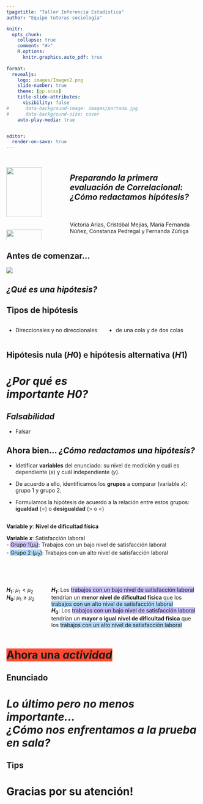 ```yaml
---
tpagetitle: "Taller Inferencia Estadística"
author: "Equipo tutoras sociología"

knitr:
  opts_chunk: 
    collapse: true
    comment: "#>" 
    R.options:
      knitr.graphics.auto_pdf: true
      
format: 
  revealjs:
    logo: images/Imagen2.png
    slide-number: true
    theme: [pp.scss]
    title-slide-attributes:
      visibility: false
#      data-background-image: images/portada.jpg
#      data-background-size: cover
    auto-play-media: true


editor:
  render-on-save: true
---
```


## {data-background-color="#CABFFF"}

:::: {.columns .v-center-container}
::: {.column width=30%}
![](images/Imagen3.png){width="80%" fig-align="right"} <br>
![](images/Imagen2.png){width="80%" fig-align="left"}

:::
::: {.column width=70%}
## [***Preparando la primera evaluación de Correlacional: <br/ > [¿Cómo redactamos hipótesis?]{.purple}***]{.black}
<br> 
<br>
Victoria Arias, Cristóbal Mejías, María Fernanda Núñez, Constanza Pedregal y Fernanda Zúñiga 
:::
::::

## [**Antes de comenzar...**]{.purple} 

![](images/mentimeter_qr_code.png)

## [*¿Qué es una [**hipótesis**]{.purple}?*]{.black} {data-background-color="#CABFFF"}

## [**Tipos de hipótesis**]{.purple}
::::{.columns}
:::{.column width=50%}
:::{.content-box-purple}
- Direccionales y no direccionales 
:::
:::
:::{.column width=50%}
:::{.content-box-purple}
- de una cola y de dos colas
:::
:::
::::

## [Hipótesis **nula** ($H0$) e hipótesis **alternativa** ($H1$)]{.black} {data-background-color="#CABFFF"}



# [***¿Por qué es <br /> importante H0?***]{.white} {data-background-color="red"}

## [***Falsabilidad***]{.purple} {data-background-color="#CABFFF"}
- Falsar

## [Ahora bien... [***¿Cómo redactamos una hipótesis?***]{.purple}]{.black} 
:::{.content-box-purple}
- Idetificar **variables** del enunciado: su nivel de medición y cuál es dependiente ($x$) y cuál independiente ($y$). 

:::
:::{.content-box-purple}
- De acuerdo a ello, identificamos los **grupos** a comparar (variable $x$): grupo 1 y grupo 2. 

:::
:::{.content-box-purple}
- Formulamos la hipótesis de acuerdo a la relación entre estos grupos:  **igualdad** ($=$) o **desigualdad** ($>$ o $<$) 
:::
## 

**Variable $y$**: [**Nivel de dificultad física**]{.purple}

**Variable $x$**: Satisfacción laboral <br />
- <span style="background:#CABFFF">Grupo 1($\mu_1$)</span>: Trabajos con un bajo nivel de satisfacción laboral
<br />
- <span style="background:#AFDBFF">Grupo 2 ($\mu_2$)</span>: Trabajos con un alto nivel de satisfacción laboral

<br /> 
<br />

::::{.columns}
:::{.column width=20%}
**$H_1$**: $\mu_1<\mu_2$
<br / >
**$H_0$**: $\mu_1\geq\mu_2$
:::
:::{.column width=80%}
**$H_1$**: Los <span style="background:#CABFFF">trabajos con un bajo nivel de satisfacción laboral</span> tendrían un [**menor nivel de dificultad física**]{.purple} que los <span style="background:#AFDBFF">trabajos con un alto nivel de satisfacción laboral</span>
<br />
**$H_0$**: Los <span style="background:#CABFFF">trabajos con un bajo nivel de satisfacción laboral</span> tendrían un [**mayor o igual nivel de dificultad física**]{.purple} que los <span style="background:#AFDBFF">trabajos con un alto nivel de satisfacción laboral</span>
:::
::::


# [<span style="background:#FF4A31">Ahora una ***actividad***</span>]{.black} {data-background-color="#CABFFF"} 

## [Enunciado]{.black} 

# [***Lo último pero no menos importante... <br /> ¿Cómo nos enfrentamos a la [prueba en sala]{.purple}?***]{.black} {data-background-color="#CABFFF"}

## [Tips]{.black} {data-background-color="#CABFFF"}


# [**Gracias por su atención!**]{.black} 